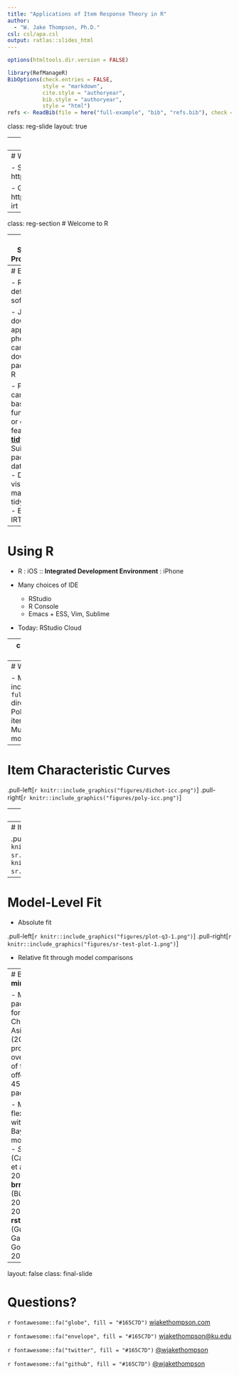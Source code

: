 ```yaml
---
title: "Applications of Item Response Theory in R"
author:
  - "W. Jake Thompson, Ph.D."
csl: csl/apa.csl
output: ratlas::slides_html
---
```


```r
options(htmltools.dir.version = FALSE)
```

```r
library(RefManageR)
BibOptions(check.entries = FALSE,
           style = "markdown",
           cite.style = "authoryear",
           bib.style = "authoryear",
           style = "html")
refs <- ReadBib(file = here("full-example", "bib", "refs.bib"), check =  FALSE)
```


class: reg-slide
layout: true

---
class: reg-section
# Materials

---
# Where can I get the stuff?

- Slides: https://epsy922.wjakethompson.com

- Github: https://github.com/wjakethompson/r-irt

---
class: reg-section
# Welcome to R

---
# R Statistical Programming

- Programming language for data analysis
  - Like SAS, Mplus, SPSS, but better
  
- End to end data analysis &mdash; no dependence on other programs

- Professional graphics

- Free and open source!

---
# Extending R

- R is like the default phone software

- Just like we download apps for our phones, we can download packages for R

- Packages can replace base functionality, or offer new features
  - [**tidyverse**](https://tidyverse.org)
      - Suite of packages for data science
      - Data visualization, manipulation, tidying
  - [**mirt**](https://cran.r-project.org/web/packages/mirt/index.html)
      - Estimate IRT models

---
# Using R

- R : iOS :: **Integrated Development Environment** : iPhone

- Many choices of IDE
  - RStudio
  - R Console
  - Emacs + ESS, Vim, Sublime

- Today: RStudio Cloud

---
class: center, middle

.huge[[**bit.ly/epsy922-r-irt**](http://bit.ly/epsy922-r-irt)]

---
# What's Next?

- More analyses included in the `full-example` directory
  - Polytomous items
  - Multidimensional model

---
# Item Characteristic Curves

.pull-left[`r knitr::include_graphics("figures/dichot-icc.png")`]
.pull-right[`r knitr::include_graphics("figures/poly-icc.png")`]

---
#  Test Characteristics

.pull-left[`r knitr::include_graphics("figures/test-dist-1.png")`]
.pull-right[`r knitr::include_graphics("figures/test-info-1.png")`]

---
# Item-Level Fit

.pull-left[`r knitr::include_graphics("figures/dichot-sr.png")`]
.pull-right[`r knitr::include_graphics("figures/poly-sr.png")`]

---
# Model-Level Fit

- Absolute fit

.pull-left[`r knitr::include_graphics("figures/plot-q3-1.png")`]
.pull-right[`r knitr::include_graphics("figures/sr-test-plot-1.png")`]

- Relative fit through model comparisons

---
# Beyond **mirt**

- Many R packages for IRT
  - Choi & Asilkalkan (2019) provide an overview of features offered in 45 (!!!) packages
  
- More flexibility with Bayesian modeling
  - *Stan* (Carpenter et al., 2017)
  - **brms** (Bürkner, 2019, 2020)
  - **rstan** (Guo, Gabry, & Goodrich, 2020)

---
layout: false 
class: final-slide

# Questions?

`r fontawesome::fa("globe", fill = "#165C7D")` [wjakethompson.com](https://wjakethompson.com)

`r fontawesome::fa("envelope", fill = "#165C7D")` [wjakethompson@ku.edu](mailto:wjakethompson@ku.edu)

`r fontawesome::fa("twitter", fill = "#165C7D")` [@wjakethompson](https://twitter.com/wjakethompson)

`r fontawesome::fa("github", fill = "#165C7D")` [@wjakethompson](https://github.com/wjakethompson)
